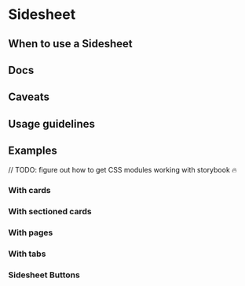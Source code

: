 


<Meta of={SidesheetStories} />

# Sidesheet

## When to use a Sidesheet

## Docs

## Caveats

## Usage guidelines

## Examples

// TODO: figure out how to get CSS modules working with storybook 🔥

<Canvas>
  <Story of={SidesheetStories.Default} />
</Canvas>

### With cards

<Canvas>
  <Story of={SidesheetStories.WithCards} />
</Canvas>

### With sectioned cards

<Canvas>
  <Story of={SidesheetStories.WithSectionedCards} />
</Canvas>

### With pages

<Canvas>
  <Story of={SidesheetStories.WithSubPages} />
</Canvas>

### With tabs

<Canvas>
  <Story of={SidesheetStories.WithTabs} />
</Canvas>

### Sidesheet Buttons

<Canvas>
  <Story of={SidesheetStories.SidesheetButtons} />
</Canvas>
